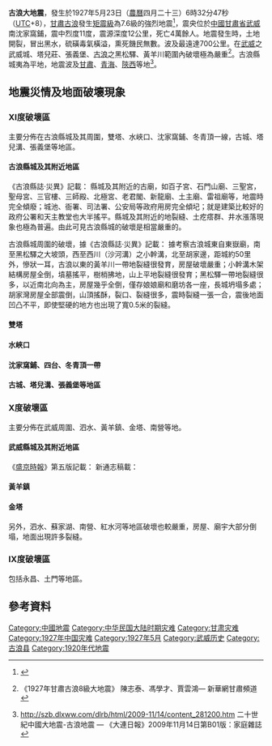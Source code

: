 {{noteTA
|G1=地震
}}
{{地震
|标题= 古浪大地震
|日期= {{Start date|1927|05|22}}
|地图2 = {{Location map many | Tibetan Plateau
 | label=
 | lat=37.39
 | long=102.31
 | mark=Bullseye1.png
 | marksize=50
 | position=top
 | width= 250
 | float=right
 | caption=}}
|规模 = [[矩震級|M<sub>w</sub>]] 7.6（[[USGS|USGS]]）<br>[[面波震级|M<sub>s</sub>]] 8.0（[[中国地震台网|CENC]]）
|深度= 12千米（CENC）
|震中={{coord|37.39|102.31|display=inline,title}}<br />{{ROC-1912|甘肅省}}[[古浪縣|古浪縣]]
|影响地区 = {{ROC-1912}}
|烈度 = [[麥加利地震烈度|11(XI)度]]（MM，USGS）<br>[[中国地震烈度表|11(XI)度]]（CSIS，CENC）
|伤亡 = 40,900人
}}
'''古浪大地震'''，發生於1927年5月23日（[[農曆|農曆]]四月二十三）6時32分47秒（[[UTC|UTC]]+8），[[甘肅|甘肅]][[古浪|古浪]]發生[[矩震級|矩震級]]為7.6級的強烈地震<ref name="USGS">{{cite web|url=http://earthquake.usgs.gov/earthquakes/world/events/1927_05_22.php|title=Historic Earthquakes  Tsinghai, China 1927 May 21 22:32 UTC|last=USGS|accessdate=12 June 2010|archiveurl=https://web.archive.org/web/20100621120721/http://earthquake.usgs.gov/earthquakes/world/events/1927_05_22.php|archivedate=2010年6月21日|deadurl=yes}}</ref>，震央位於[[中國|中國]][[甘肅省|甘肅省]][[武威|武威]]南沈家窩鋪，震中烈度11度，震源深度12公里，死亡4萬餘人。地震發生時，土地開裂，冒出黑水，硫磺毒氣橫溢，熏死饑民無數。波及最遠達700公里。在[[武威|武威]]之武威城、塔兒莊、張義堡、[[古浪|古浪]]之黑松驛、黃羊川範圍內破壞極為嚴重<ref>{{zh-cn}}{{cite web |url=http://www.gs.xinhuanet.com/dfpd/2005-09/22/content_5195694.htm |title=存档副本 |accessdate=2010-08-19 |deadurl=yes |archiveurl=https://web.archive.org/web/20070101194512/http://www.gs.xinhuanet.com/dfpd/2005-09/22/content_5195694.htm |archivedate=2007-01-01 }} 《1927年甘肅古浪8級大地震》 陳志泰、馮學才、賈雲鴻— 新華網甘肅頻道</ref>。古浪縣城夷為平地，地震波及[[甘肅|甘肅]]、[[青海|青海]]、[[陝西|陝西]]等地<ref>{{zh-cn}}http://szb.dlxww.com/dlrb/html/2009-11/14/content_281200.htm {{Wayback|url=http://szb.dlxww.com/dlrb/html/2009-11/14/content_281200.htm |date=20150509112639 }} 二十世紀中國大地震-古浪地震 — 《大連日報》2009年11月14日第B01版：家庭雜誌</ref>。

== 地震災情及地面破壞現象 ==
=== Ⅺ度破壞區 ===
主要分佈在古浪縣城及其周圍，雙塔、水峽口、沈家窩鋪、冬青頂一線，古城、塔兒溝、張義堡等地區。

==== 古浪縣城及其附近地區 ====
《古浪縣誌·災異》記載：
{{quote|
民國十六年丁卯之夏四月二十三，古浪發現（原文如此，應為「發生」）空前之大地震。是日也天將曉，初震一次，其勢尚微，不過床榻之滉漾，釕扣之鳴響而已。人之由夢中警覺者，以為震搖已過，多數未曾防避。甫逾片刻，二次又來，霹靂一聲，谷應山鳴，數十丈之黃塵，繚繞空中，轉瞬天地異色，日月無光，城郭廬舍化為烏有，山河改觀，閭巷莫辨，號痛之聲，遠聞數里，號稱三百戶之縣城，壓斃男女七、八百口，全城房屋，頹倒無遺，其未曾搖倒者僅南街之燃燈佛樓（現已拆除），北街之楊家牌坊……統計城鄉死亡人口四千有餘，牛羊馬匹數達三萬。
}}
縣城及其附近的古廟，如百子宮、石門山廟、三聖宮，聖母宮、三官樓、三師殿、北極宮、老君閣、新龍廟、土主廟、雷祖廟等，地震時完全傾廢；城池、衙署、司法署、公安局等政府用房完全傾圮；就是建築比較好的政府公署和天主教堂也大半搖平。縣城及其附近的地裂縫、土疙瘩群、井水漲落現象也極為普遍。由此可見古浪縣城的破壞是相當嚴重的。

古浪縣城周圍的破壞，據《古浪縣誌·災異》記載：
{{quote|
周圍五十里內變為丘墟，壓斃人民數千。
}}
據考察古浪城東自東嶽廟，南至黑松驛之大坡頭，西至西川（沙河溝）之小幹溝，北至胡家邊，距城約50里外，慘狀一耳，古浪以東的黃羊川一帶地裂縫很發育，房屋破壞嚴重；小幹溝木架結構房屋全倒，墳墓搖平，樹梢拂地，山上平地裂縫很發育；黑松驛一帶地裂縫很多，以近南北向為主，房屋幾乎全倒，僅存娘娘廟和磨坊各一座，長城坍塌多處；胡家灣房屋全部震倒，山頂搖酥，裂口、裂縫很多，震時裂縫一張一合，震後地面凹凸不平，即使堅硬的地方也出現了寬0.5米的裂縫。

==== 雙塔 ====

==== 水峽口 ====

==== 沈家窩鋪、四台、冬青頂一帶 ====

==== 古城、塔兒溝、張義堡等地區 ====

=== Ⅹ度破壞區 ===
主要分佈在武威周圍、泗水、黃羊鎮、金塔、南營等地。

==== 武威縣城及其附近地區 ====
《[[盛京時報|盛京時報]]》第五版記載：
{{quote|
涼州(今武威)于本年五月二十三日晨刻，地忽大震，一時山谷崩裂，日暗無光，城市廬舍倒塌者十之六、七，繁富之區，化為丘墟，數千年之古跡，同時浩劫，哭聲震動天地，萬井為之無煙，歷來震災未有若此之慘酷劇烈者。茲經詳細調查，僅武威一縣，計壓斃人口三萬五千四百九十五人（原有人口八萬多），牛馬羊畜二十二萬二千零九十五頭，倒塌村莊一萬九千三百九十九座，房舍四十一萬八千四百四十二間，崩裂田地約十二萬三千六百六十九畝餘，其餘雜物等件，傷損不可以數計。堅實的武威縣署房屋以及外國傳教士的教堂均被震倒。
}}
新通志稿載：
{{quote|
羅什寺鎏銅塔頂高五尺餘，……民國十六年四月地震塔圮，頂墜地，裂為數片。地震時大城四門磚樓（共廿四個）倒廿三個，只留北樓，土垛口落下。十三層高的羅藏磚塔只余一人高，清真寺、大廣寺二塔傾圮。廟宇震廢殘缺不全，房屋倒約十分之三，縣署倒平，縣署倒房萬余間（原文如此，疑為百餘間），縣長斃命。傷之逾千，街道有裂縫不寬。
}}

==== 黃羊鎮 ====

==== 金塔 ====
另外，泗水、蘇家湖、南營、紅水河等地區破壞也較嚴重，房屋、廟宇大部分倒塌，地面出現許多裂縫。

=== Ⅸ度破壞區 ===
包括永昌、土門等地區。

==參考資料==
{{Reflist}}

{{中国地震}}

[[Category:中國地震|Category:中國地震]]
[[Category:中华民国大陆时期灾难|Category:中华民国大陆时期灾难]]
[[Category:甘肃灾难|Category:甘肃灾难]]
[[Category:1927年中国灾难|Category:1927年中国灾难]]
[[Category:1927年5月|Category:1927年5月]]
[[Category:武威历史|Category:武威历史]]
[[Category:古浪县|Category:古浪县]]
[[Category:1920年代地震|Category:1920年代地震]]